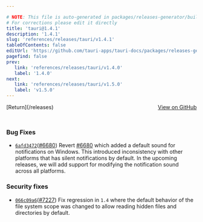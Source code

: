 ```yaml
---

# NOTE: This file is auto-generated in packages/releases-generator/build.ts
# For corrections please edit it directly
title: 'tauri@1.4.1'
description: '1.4.1'
slug: 'references/releases/tauri/v1.4.1'
tableOfContents: false
editUrl: 'https://github.com/tauri-apps/tauri-docs/packages/releases-generator/build.ts'
pagefind: false
prev:
   link: 'references/releases/tauri/v1.4.0'
   label: '1.4.0'
next:
   link: 'references/releases/tauri/v1.5.0'
   label: 'v1.5.0'
---
```


<div style="margin-bottom:3rem; display: flex; justify-content: space-between; align-items: center"><span>[Return](/releases)</span><span><a href="https://github.com/tauri-apps/tauri/releases/tag/tauri-v1.4.1">View on GitHub</a></span></div>

### Bug Fixes

- [`6afd3472`](https://www.github.com/tauri-apps/tauri/commit/6afd34727f153b32dbc568d169dbb17fb8dc3539)([#6680](https://www.github.com/tauri-apps/tauri/pull/6680)) Revert [#6680](https://github.com/tauri-apps/tauri/pull/6680) which added a default sound for notifications on Windows. This introduced inconsistency with other platforms that has silent notifications by default. In the upcoming releases, we will add support for modifying the notification sound across all platforms.

### Security fixes

- [`066c09a6`](https://www.github.com/tauri-apps/tauri/commit/066c09a6ea06f42f550d090715e06beb65cd5564)([#7227](https://www.github.com/tauri-apps/tauri/pull/7227)) Fix regression in `1.4` where the default behavior of the file system scope was changed to allow reading hidden files and directories by default.

